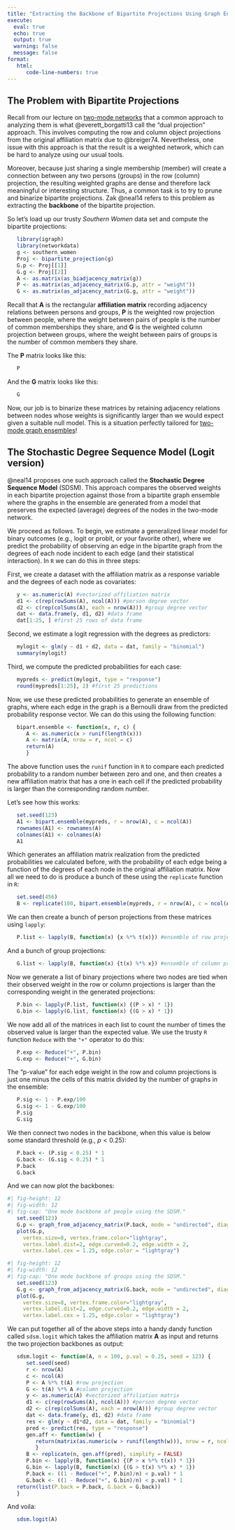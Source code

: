```yaml
---
title: "Extracting the Backbone of Bipartite Projections Using Graph Ensembles"
execute: 
  eval: true
  echo: true
  output: true
  warning: false
  message: false
format: 
   html:
      code-line-numbers: true
---
```


## The Problem with Bipartite Projections

Recall from our lecture on [two-mode networks](two-mode.qmd) that a common approach to analyzing them is what @everett_borgatti13 call the "dual projection" approach. This involves computing the row and column object projections from the original affiliation matrix due to @breiger74. Nevertheless, one issue with this approach is that the result is a weighted network, which can be hard to analyze using our usual tools. 

Moreover, because just sharing a single membership (member) will create a connection between any two persons (groups) in the row (column) projection, the resulting weighted graphs are dense and therefore lack meaningful or interesting structure. Thus, a common task is to try to prune and binarize bipartite projections. Zak @neal14 refers to this problem as extracting the **backbone** of the bipartite projection. 

So let's load up our trusty *Southern Women* data set and compute the bipartite projections:

```r
   library(igraph)
   library(networkdata)
   g <- southern_women
   Proj <- bipartite_projection(g)
   G.p <- Proj[[1]]
   G.g <- Proj[[2]]
   A <- as.matrix(as_biadjacency_matrix(g))
   P <- as.matrix(as_adjacency_matrix(G.p, attr = "weight"))
   G <- as.matrix(as_adjacency_matrix(G.g, attr = "weight"))
```

Recall that $\mathbf{A}$ is the rectangular **affiliation matrix** recording adjacency relations between persons and groups, $\mathbf{P}$ is the weighted row projection between people, where the weight between pairs of people is the number of common memberships they share, and $\mathbf{G}$ is the weighted column projection between groups, where the weight between pairs of groups is the number of common members they share.

The $\mathbf{P}$ matrix looks like this:

```r
   P
```

And the $\mathbf{G}$ matrix looks like this:

```r
   G
```

Now, our job is to binarize these matrices by retaining adjacency relations between nodes whose weights is significantly larger than we would expect given a suitable null model. This is a situation perfectly tailored for [two-mode graph ensembles](tm-null.qmd)!

## The Stochastic Degree Sequence Model (Logit version)

@neal14 proposes one such approach called the **Stochastic Degree Sequence Model** (SDSM). This approach compares the observed weights in each bipartite projection against those from a bipartite graph ensemble where the graphs in the ensemble are generated from a model that preserves the expected (average) degrees of the nodes in the two-mode network. 

We proceed as follows. To begin, we estimate a generalized linear model for binary outcomes (e.g., logit or probit, or your favorite other), where we predict the probability of observing an edge in the bipartite graph from the degrees of each node incident to each edge (and their statistical interaction). In `R` we can do this in three steps:

First, we create a dataset with the affiliation matrix as a response variable and the degrees of each node as covariates:

```r
   y <- as.numeric(A) #vectorized affiliation matrix
   d1 <- c(rep(rowSums(A), ncol(A))) #person degree vector
   d2 <- c(rep(colSums(A), each = nrow(A))) #group degree vector
   dat <- data.frame(y, d1, d2) #data frame
   dat[1:25, ] #first 25 rows of data frame
```

Second, we estimate a logit regression with the degrees as predictors:

```r
   mylogit <- glm(y ~ d1 + d2, data = dat, family = "binomial")
   summary(mylogit)
```

Third, we compute the predicted probabilities for each case:

```r
   mypreds <- predict(mylogit, type = "response")
   round(mypreds[1:25], 2) #first 25 predictions
```

Now, we use these predicted probabilities to generate an ensemble of graphs, where each edge in the graph is a Bernoulli draw from the predicted probability response vector. We can do this using the following function:

```r
   bipart.ensemble <- function(x, r, c) {
      A <- as.numeric(x > runif(length(x)))
      A <- matrix(A, nrow = r, ncol = c)
      return(A)
      }
```

The above function uses the `runif` function in `R` to compare each predicted probability to a random number between zero and one, and then creates a new affiliation matrix that has a one in each cell if the predicted probability is larger than the corresponding random number. 

Let's see how this works:

```r
   set.seed(123)
   A1 <- bipart.ensemble(mypreds, r = nrow(A), c = ncol(A))
   rownames(A1) <- rownames(A)
   colnames(A1) <- colnames(A)
   A1
```

Which generates an affiliation matrix realization from the predicted probabilities we calculated before, with the probability of each edge being a function of the degrees of each node in the original affiliation matrix. Now all we need to do is produce a bunch of these using the `replicate` function in `R`:

```r
   set.seed(456)
   B <- replicate(100, bipart.ensemble(mypreds, r = nrow(A), c = ncol(A)), simplify = FALSE)
```

We can then create a bunch of person projections from these matrices using `lapply`:

```r
   P.list <- lapply(B, function(x) {x %*% t(x)}) #ensemble of row projections
```

And a bunch of group projections:

```r
   G.list <- lapply(B, function(x) {t(x) %*% x}) #ensemble of column projections
```

Now we generate a list of binary projections where two nodes are tied when their observed weight in the row or column projections is larger than the corresponding weight in the generated projections:

```r
   P.bin <- lapply(P.list, function(x) {(P > x) * 1})
   G.bin <- lapply(G.list, function(x) {(G > x) * 1})
```

We now add all of the matrices in each list to count the number of times the observed value is larger than the expected value. We use the trusty `R` function `Reduce` with the `"+"` operator to do this:

```r
   P.exp <- Reduce("+", P.bin)
   G.exp <- Reduce("+", G.bin)
```

The "p-value" for each edge weight in the row and column projections is just one minus the cells of this matrix divided by the number of graphs in the ensemble:

```r
   P.sig <- 1 - P.exp/100
   G.sig <- 1 - G.exp/100
   P.sig
   G.sig
```

We then connect two nodes in the backbone, when this value is below some standard threshold (e.g., $p < 0.25$):

```r
   P.back <- (P.sig < 0.25) * 1
   G.back <- (G.sig < 0.25) * 1
   P.back
   G.back
```

And we can now plot the backbones:

```r
#| fig-height: 12
#| fig-width: 12
#| fig-cap: "One mode backbone of people using the SDSM."
   set.seed(123)
   G.p <- graph_from_adjacency_matrix(P.back, mode = "undirected", diag = FALSE)
   plot(G.p, 
     vertex.size=8, vertex.frame.color="lightgray", 
     vertex.label.dist=2, edge.curved=0.2, edge.width = 2,
     vertex.label.cex = 1.25, edge.color = "lightgray")
```

```r
#| fig-height: 12
#| fig-width: 12
#| fig-cap: "One mode backbone of groups using the SDSM."
   set.seed(123)
   G.g <- graph_from_adjacency_matrix(G.back, mode = "undirected", diag = FALSE)
   plot(G.g, 
     vertex.size=8, vertex.frame.color="lightgray", 
     vertex.label.dist=2, edge.curved=0.2, edge.width = 2,
     vertex.label.cex = 1.25, edge.color = "lightgray")
```

We can put together all of the above steps into a handy dandy function called `sdsm.logit` which takes the affiliation matrix $\mathbf{A}$ as input and returns the two projection backbones as output:

```r
   sdsm.logit <- function(A, n = 100, p.val = 0.25, seed = 123) {
      set.seed(seed)
      r <- nrow(A)
      c <- ncol(A)
      P <- A %*% t(A) #row projection
      G <- t(A) %*% A #column projection
      y <- as.numeric(A) #vectorized affiliation matrix
      d1 <- c(rep(rowSums(A), ncol(A))) #person degree vector
      d2 <- c(rep(colSums(A), each = nrow(A))) #group degree vector
      dat <- data.frame(y, d1, d2) #data frame
      res <- glm(y ~ d1*d2, data = dat, family = "binomial")
      pred <- predict(res, type = "response")
      gen.aff <- function(w) {
         return(matrix(as.numeric(w > runif(length(w))), nrow = r, ncol = c))    
         }
      B <- replicate(n, gen.aff(pred), simplify = FALSE)
      P.bin <- lapply(B, function(x) {(P > x %*% t(x)) * 1})
      G.bin <- lapply(B, function(x) {(G > t(x) %*% x) * 1})
      P.back <- ((1 - Reduce("+", P.bin)/n) < p.val) * 1
      G.back <- ((1 - Reduce("+", G.bin)/n) < p.val) * 1
   return(list(P.back = P.back, G.back = G.back))
   }
```

And voila:

```r
   sdsm.logit(A)
```


